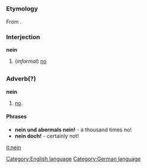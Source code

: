 =={{en}}==
[[Category:English language]]
===Etymology===
From {{de}}.
===Interjection===
'''nein'''

#(''informal'') [[no]]
=={{de}}==
[[Category:German language]]
===Adverb(?)===
'''nein'''
# [[no]].

====Phrases====
* '''nein und abermals nein!''' - a thousand times no!
* '''nein doch!''' - certainly not!

[[it:nein]]
